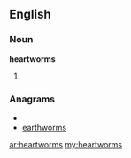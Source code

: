 ==English==

===Noun===
'''heartworms'''

# {{plural of|heartworm}}

===Anagrams===
* {{alphagram|aehmorrstw}}
* [[earthworms#English|earthworms]]

[[ar:heartworms]]
[[my:heartworms]]